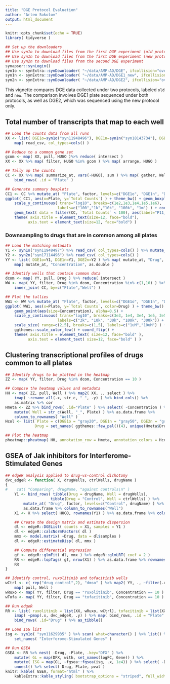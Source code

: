 ```yaml
---
title: "DGE Protocol Evaluation"
author: "Artem Sokolov"
output: html_document
---
```


```r
knitr::opts_chunk$set(echo = TRUE)
library( tidyverse )

## Set up the downloaders
## Use syn1o to download files from the first DGE experiment (old protocol)
## Use syn1n to download files from the first DGE experiment (new protocol)
## Use syn2n to download files from the second DGE experiment
synapser::synLogin()
syn1o <- synExtra::synDownloader( "~/data/AMP-AD/DGE", ifcollision="overwrite.local" )
syn1n <- synExtra::synDownloader( "~/data/AMP-AD/DGE1_new", ifcollision="overwrite.local" )
syn2n <- synExtra::synDownloader( "~/data/AMP-AD/DGE2", ifcollision="overwrite.local" )
```

This vignette compares DGE data collected under two protocols, labeled `old` and `new`. The comparison involves DGE1 plate sequenced under both protocols, as well as DGE2, which was sequenced using the new protocol only.

## Total number of transcripts that map to each well

```r
## Load the counts data from all runs
XX <- list( DGE1o=syn1o("syn11948496"), DGE1n=syn1n("syn18143734"), DGE2n=syn2n("syn17114495") ) %>%
    map( read_csv, col_types=cols() )

## Reduce to a common gene set
gcom <- map( XX, pull, HUGO )%>% reduce( intersect )
XX <- XX %>% map( filter, HUGO %in% gcom ) %>% map( arrange, HUGO )

## Tally up the counts
CC <- XX %>% map( summarize_at, vars(-HUGO), sum ) %>% map( gather, Well, `Total Counts` ) %>%
    bind_rows( .id = "Plate" )

## Generate summary boxplots
CC1 <- CC %>% mutate_at( "Plate", factor, levels=c("DGE1o", "DGE1n", "DGE2n") )
ggplot( CC1, aes(x=Plate, y=`Total Counts`) ) + theme_bw() + geom_boxplot() +
    scale_y_continuous( trans="log10", breaks=c(1e2,1e3,1e4,1e5,1e6),
                       labels=c("100","1k","10k", "100k", "1m") ) + coord_flip() +
    geom_text( data = filter(CC, `Total Counts` < 100), aes(label="P11_old"), vjust=1.5 ) +
    theme( axis.title = element_text(size=12, face="bold"),
          axis.text = element_text(size=12, face="bold") )
```

### Downsampling to drugs that are in common among all plates

```r
## Load the matching metadata
Y1 <- syn1o("syn11948497") %>% read_csv( col_types=cols() ) %>% mutate_at( "Concentration", str_sub, 1, -3 )
Y2 <- syn2n("syn17114496") %>% read_csv( col_types=cols() )
YY <- list( DGE1o=Y1, DGE1n=Y1, DGE2n=Y2 ) %>% map( mutate_at, "Drug", str_to_lower ) %>%
    map( mutate_at, "Concentration", as.double )

## Identify wells that contain common data
dcom <- map( YY, pull, Drug ) %>% reduce( intersect )
WW <- map( YY, filter, Drug %in% dcom, Concentration %in% c(1,10) ) %>% bind_rows( .id="Plate" ) %>%
    inner_join( CC, by=c("Plate","Well") )

## Plot the tallies
WW1 <- WW %>% mutate_at( "Plate", factor, levels=c("DGE1o", "DGE1n", "DGE2n") )
ggplot( WW1, aes(x=Plate, y=`Total Counts`, color=Drug) ) + theme_bw() + 
    geom_point(aes(size=Concentration), alpha=0.5) +
    scale_y_continuous( trans="log10", breaks=c(3e3, 1e4, 3e4, 1e5, 3e5),
                       labels=c("3k", "10k", "30k", "100k", "300k")) +
    scale_size( range=c(2,5), breaks=c(1,5), labels=c("1uM","10uM") ) +
    ggthemes::scale_color_few() + coord_flip() +
    theme( axis.title = element_text( size=12, face="bold" ),
          axis.text = element_text( size=12, face="bold" ) )
```

## Clustering transcriptional profiles of drugs common to all plates

```r
## Identify drugs to be plotted in the heatmap
ZZ <- map( YY, filter, Drug %in% dcom, Concentration == 10 )

## Compose the heatmap values and metadata
HH <- map( ZZ, pull, Well ) %>% map2( XX, ., select ) %>%
    imap( ~rename_all(.x, str_c, "_", .y) ) %>% bind_cols() %>%
    as.matrix %>% cor
Hmeta <- ZZ %>% bind_rows( .id="Plate" ) %>% select( -Concentration ) %>%
    mutate( Well = str_c(Well, "_", Plate) ) %>% as.data.frame %>%
    column_to_rownames( "Well" )
Hcol <- list( Plate = c(DGE1o = "gray20", DGE1n = "gray50", DGE2n = "gray80"),
             Drug = set_names( ggthemes::few_pal()(4), unique(Hmeta$Drug) ) )

## Plot the heatmap
pheatmap::pheatmap( HH, annotation_row = Hmeta, annotation_colors = Hcol )
```

## GSEA of Jak inhibitors for Interferome-Stimulated Genes

```r
## edgeR analysis applied to drug-vs-control dichotomy
dvc_edgeR <- function( X, drugWells, ctrlWells, drugName )
{
#    cat( "Comparing", drugName, "against controls\n" )
    Y1 <- bind_rows( tibble(Drug = drugName, Well = drugWells),
                    tibble(Drug = "Control", Well = ctrlWells) ) %>%
        mutate_at( "Drug", factor, levels=c("Control", drugName) ) %>%
        as.data.frame %>% column_to_rownames("Well")
    X1 <- X %>% select( HUGO, rownames(Y1) ) %>% as.data.frame %>% column_to_rownames("HUGO")

    ## Create the design matrix and estimate dispersion
    dl <- edgeR::DGEList( counts = X1, samples = Y1 )
    dl <- edgeR::calcNormFactors( dl )
    mmx <- model.matrix( ~Drug, data = dl$samples )
    dl <- edgeR::estimateDisp( dl, mmx )

    ## Compute differential expression
    gf <- edgeR::glmFit( dl, mmx ) %>% edgeR::glmLRT( coef = 2 )
    RR <- edgeR::topTags( gf, nrow(X1) ) %>% as.data.frame %>% rownames_to_column( "Gene" )
    RR
}

## Identify control, ruxolitinib and tofacitinib wells
wCtrl <- c( rep("drug control",2), "dmso" ) %>% map2( YY, ., ~filter(.x, Drug == .y) ) %>%
    map( pull, Well )
wRuxo <- map( YY, filter, Drug == "ruxolitinib", Concentration == 10 ) %>% map( pull, Well )
wTofa <- map( YY, filter, Drug == "tofacitinib", Concentration == 10 ) %>% map( pull, Well )

## Run edgeR
RR <- list( ruxolitinib = list(XX, wRuxo, wCtrl), tofacitinib = list(XX, wTofa, wCtrl) ) %>%
    imap( ~pmap(.x, dvc_edgeR, .y) ) %>% map( bind_rows, .id = "Plate" ) %>%
    bind_rows( .id="Drug" ) %>% as_tibble()

## Load ISG list
isg <- syn1o( "syn11629935" ) %>% scan( what=character() ) %>% list() %>%
    set_names( "Interferome-Stimulated Genes" )

## Run GSEA
GSEA <- RR %>% nest( -Drug, -Plate, .key="DFX" ) %>%
    mutate( GL = map(DFX, with, set_names(logFC, Gene)) ) %>%
    mutate( ISG = map(GL, ~fgsea::fgsea(isg, .x, 1e4)) ) %>% select( -DFX, -GL ) %>%
    unnest() %>% select( Drug, Plate, pval )
knitr::kable( GSEA, format="html" ) %>%
    kableExtra::kable_styling( bootstrap_options = "striped", full_width = FALSE )
```
